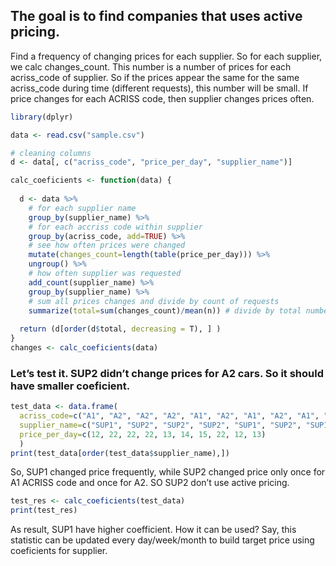 ## The goal is to find companies that uses active pricing.

Find a frequency of changing prices for each supplier. So for each supplier, we calc changes_count. This number is a number of prices for each acriss_code of supplier. So if the prices appear the same for the same acriss_code during time (different requests), this number will be small. If price changes for each ACRISS code, then supplier changes prices often.

```r
library(dplyr)

data <- read.csv("sample.csv")

# cleaning columns
d <- data[, c("acriss_code", "price_per_day", "supplier_name")]

calc_coeficients <- function(data) {
  
  d <- data %>%
    # for each supplier name
    group_by(supplier_name) %>%
    # for each accriss code within supplier
    group_by(acriss_code, add=TRUE) %>%
    # see how often prices were changed
    mutate(changes_count=length(table(price_per_day))) %>%
    ungroup() %>%
    # how often supplier was requested
    add_count(supplier_name) %>%
    group_by(supplier_name) %>%
    # sum all prices changes and divide by count of requests
    summarize(total=sum(changes_count)/mean(n)) # divide by total number of rows?
  
  return (d[order(d$total, decreasing = T), ] )
}
changes <- calc_coeficients(data)
```

### Let's test it. SUP2 didn't change prices for A2 cars. So it should have smaller coeficient.

```r
test_data <- data.frame(
  acriss_code=c("A1", "A2", "A2", "A2", "A1", "A2", "A1", "A2", "A1", "A1"),
  supplier_name=c("SUP1", "SUP2", "SUP2", "SUP2", "SUP1", "SUP2", "SUP1", "SUP2", "SUP2", "SUP2"),
  price_per_day=c(12, 22, 22, 22, 13, 14, 15, 22, 12, 13)
  )
print(test_data[order(test_data$supplier_name),])
```
So, SUP1 changed price frequently, while SUP2 changed price only once for A1 ACRISS code and once for A2. SO SUP2 don't use active pricing.

```r
test_res <- calc_coeficients(test_data)
print(test_res)
```
As result, SUP1 have higher coefficient. How it can be used? Say, this statistic can be updated every day/week/month to build target price using coeficients for supplier.
